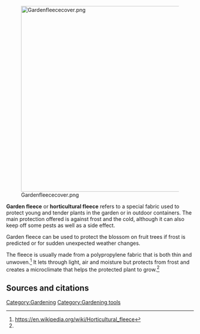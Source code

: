 [[File:Gardenfleececover.png|500px|center]]

'''Garden fleece''' or '''horticultural fleece''' refers to a special fabric used to protect young and tender plants in the garden or in outdoor containers. The main protection offered is against frost and the cold, although it can also keep off some pests as well as a side effect.

Garden fleece can be used to protect the blossom on fruit trees if frost is predicted or for sudden unexpected weather changes.

The fleece is usually made from a polypropylene fabric that is both thin and unwoven.<ref name="wp">https://en.wikipedia.org/wiki/Horticultural_fleece</ref> It lets through light, air and moisture but protects from frost and creates a microclimate that helps the protected plant to grow.<ref name="wp" />

== Sources and citations ==
{{reflist}}


[[Category:Gardening]]
[[Category:Gardening tools]]